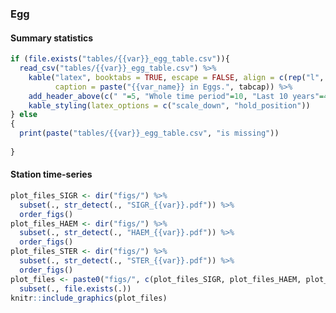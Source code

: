
### Egg

#### Summary statistics

```r
if (file.exists("tables/{{var}}_egg_table.csv")){
  read_csv("tables/{{var}}_egg_table.csv") %>%
    kable("latex", booktabs = TRUE, escape = FALSE, align = c(rep("l", 2), rep("r", 20)),
          caption = paste("{{var_name}} in Eggs.", tabcap)) %>%
    add_header_above(c(" "=5, "Whole time period"=10, "Last 10 years"=4)) %>% 
    kable_styling(latex_options = c("scale_down", "hold_position"))
} else
{
  print(paste("tables/{{var}}_egg_table.csv", "is missing"))
  
}
```


#### Station time-series

```r
plot_files_SIGR <- dir("figs/") %>% 
  subset(., str_detect(., "SIGR_{{var}}.pdf")) %>% 
  order_figs()
plot_files_HAEM <- dir("figs/") %>% 
  subset(., str_detect(., "HAEM_{{var}}.pdf")) %>% 
  order_figs()
plot_files_STER <- dir("figs/") %>% 
  subset(., str_detect(., "STER_{{var}}.pdf")) %>% 
  order_figs()
plot_files <- paste0("figs/", c(plot_files_SIGR, plot_files_HAEM, plot_files_STER)) %>% 
  subset(., file.exists(.))
knitr::include_graphics(plot_files)
```


